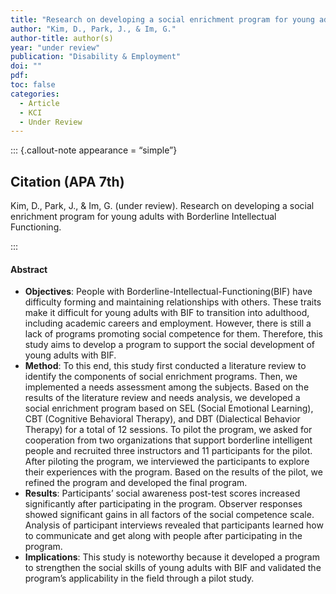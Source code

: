 ```yaml
---
title: "Research on developing a social enrichment program for young adults with Borderline Intellectual Functioning"
author: "Kim, D., Park, J., & Im, G."
author-title: author(s)
year: "under review"
publication: "Disability & Employment"
doi: ""
pdf: 
toc: false
categories:
  - Article
  - KCI
  - Under Review
---
```


::: {.callout-note appearance = "simple"}

## Citation (APA 7th)

Kim, D., Park, J., & Im, G. (under review). Research on developing a social enrichment program for young adults with Borderline Intellectual Functioning.

:::

#### Abstract

- **Objectives**: People with Borderline-Intellectual-Functioning(BIF) have difficulty forming and maintaining relationships with others. These traits make it difficult for young adults with BIF to transition into adulthood, including academic careers and employment. However, there is still a lack of programs promoting social competence for them. Therefore, this study aims to develop a program to support the social development of young adults with BIF. 
- **Method**: To this end, this study first conducted a literature review to identify the components of social enrichment programs. Then, we implemented a needs assessment among the subjects. Based on the results of the literature review and needs analysis, we developed a social enrichment program based on SEL (Social Emotional Learning), CBT (Cognitive Behavioral Therapy), and DBT (Dialectical Behavior Therapy) for a total of 12 sessions. To pilot the program, we asked for cooperation from two organizations that support borderline intelligent people and recruited three instructors and 11 participants for the pilot. After piloting the program, we interviewed the participants to explore their experiences with the program. Based on the results of the pilot, we refined the program and developed the final program. 
- **Results**: Participants' social awareness post-test scores increased significantly after participating in the program. Observer responses showed significant gains in all factors of the social competence scale. Analysis of participant interviews revealed that participants learned how to communicate and get along with people after participating in the program. 
- **Implications**: This study is noteworthy because it developed a program to strengthen the social skills of young adults with BIF and validated the program's applicability in the field through a pilot study.
